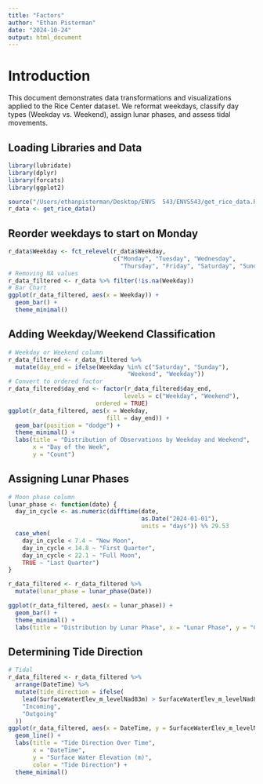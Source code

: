 ```yaml
---
title: "Factors"
author: "Ethan Pisterman"
date: "2024-10-24"
output: html_document
---
```

# Introduction

This document demonstrates data transformations and visualizations applied to the Rice Center dataset. We reformat weekdays, classify day types (Weekday vs. Weekend), assign lunar phases, and assess tidal movements.

## Loading Libraries and Data
```r
library(lubridate)
library(dplyr)
library(forcats)
library(ggplot2)

source("/Users/ethanpisterman/Desktop/ENVS  543/ENVS543/get_rice_data.R")
r_data <- get_rice_data()
```

## Reorder weekdays to start on Monday
```r
r_data$Weekday <- fct_relevel(r_data$Weekday,
                              c("Monday", "Tuesday", "Wednesday",
                                "Thursday", "Friday", "Saturday", "Sunday"))
# Removing NA values
r_data_filtered <- r_data %>% filter(!is.na(Weekday))
# Bar Chart
ggplot(r_data_filtered, aes(x = Weekday)) +
  geom_bar() +
  theme_minimal()
```

## Adding Weekday/Weekend Classification
```r
# Weekday or Weekend column
r_data_filtered <- r_data_filtered %>%
  mutate(day_end = ifelse(Weekday %in% c("Saturday", "Sunday"), 
                                  "Weekend", "Weekday"))
# Convert to ordered factor
r_data_filtered$day_end <- factor(r_data_filtered$day_end, 
                                 levels = c("Weekday", "Weekend"),
                         ordered = TRUE)
ggplot(r_data_filtered, aes(x = Weekday,
                            fill = day_end)) +
  geom_bar(position = "dodge") +
  theme_minimal() +
  labs(title = "Distribution of Observations by Weekday and Weekend",
       x = "Day of the Week",
       y = "Count")
```

## Assigning Lunar Phases
```r
# Moon phase column
lunar_phase <- function(date) {
  day_in_cycle <- as.numeric(difftime(date,
                                      as.Date("2024-01-01"),
                                      units = "days")) %% 29.53
  case_when(
    day_in_cycle < 7.4 ~ "New Moon",
    day_in_cycle < 14.8 ~ "First Quarter",
    day_in_cycle < 22.1 ~ "Full Moon",
    TRUE ~ "Last Quarter")
}

r_data_filtered <- r_data_filtered %>%
  mutate(lunar_phase = lunar_phase(Date))

ggplot(r_data_filtered, aes(x = lunar_phase)) +
  geom_bar() +
  theme_minimal() +
  labs(title = "Distribution by Lunar Phase", x = "Lunar Phase", y = "Count")
```

## Determining Tide Direction
```r
# Tidal
r_data_filtered <- r_data_filtered %>%
  arrange(DateTime) %>%
  mutate(tide_direction = ifelse(
    lead(SurfaceWaterElev_m_levelNad83m) > SurfaceWaterElev_m_levelNad83m, 
    "Incoming", 
    "Outgoing"
  ))
ggplot(r_data_filtered, aes(x = DateTime, y = SurfaceWaterElev_m_levelNad83m, color = tide_direction)) +
  geom_line() +
  labs(title = "Tide Direction Over Time",
       x = "DateTime",
       y = "Surface Water Elevation (m)",
       color = "Tide Direction") +
  theme_minimal()
```

